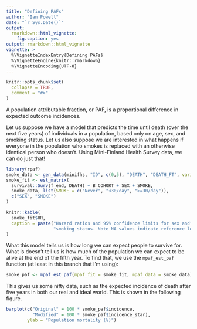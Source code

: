 ```yaml
---
title: "Defining PAFs"
author: "Ian Powell"
date: "`r Sys.Date()`"
output:
  rmarkdown::html_vignette:
    fig.caption: yes
output: rmarkdown::html_vignette
vignette: >
  %\VignetteIndexEntry{Defining PAFs}
  %\VignetteEngine{knitr::rmarkdown}
  %\VignetteEncoding{UTF-8}
---
```


```r
knitr::opts_chunk$set(
  collapse = TRUE,
  comment = "#>"
)
```

A population attributable fraction, or PAF, is a proportional difference in expected outcome incidences.

Let us suppose we have a model that predicts the time until death (over the next five years) of individuals in a population, based only on age, sex, and smoking status. Let us also suppose we are interested in what happens if everyone in the population who smokes is replaced with an otherwise identical person who doesn't. Using Mini-Finland Health Survey data, we can do just that!

```r
library(rpaf)
smoke_data <- gen_data(minifhs, "ID", c(0,5), "DEATH", "DEATH_FT", variables = c("B_COHORT", "SEX", "SMOKE"))
smoke_fit <- est_matrix(
  survival::Surv(f_end, DEATH) ~ B_COHORT + SEX + SMOKE,
  smoke_data, list(SMOKE = c("Never", "<30/day", ">=30/day")),
  c("SEX", "SMOKE")
)
```

```r
knitr::kable(
  smoke_fit$HR,
  caption = paste("Hazard ratios and 95% confidence limits for sex and",
                  "smoking status. Note NA values indicate reference level.")
)
```

What this model tells us is how long we can expect people to survive for. What is doesn't tell us is how much of the population we can expect to be alive at the end of the fifth year. To find that, we use the `mpaf_est_paf` function (at least in this branch that I'm using):

```r
smoke_paf <- mpaf_est_paf(mpaf_fit = smoke_fit, mpaf_data = smoke_data)
```
This gives us some nifty data, such as the expected incidence of death after five years in both our real and ideal world. This is shown in the following figure.

```r
barplot(c("Original" = 100 * smoke_paf$incidence,
          "Modified" = 100 * smoke_paf$incidence_star),
        ylab = "Population mortality (%)")
```
